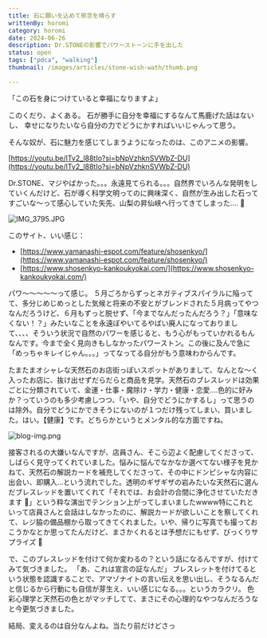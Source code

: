```yaml
---
title: 石に願いを込めて邪念を晴らす
writtenBy: horomi
category: horomi
date: 2024-06-26
description: Dr.STONEの影響でパワーストーンに手を出した
status: open
tags: ["pdca", "walking"]
thumbnail: /images/articles/stone-wish-wath/thumb.png

---
```


「この石を身につけていると幸福になりますよ」

このくだり、よくある。
石が勝手に自分を幸福にするなんて馬鹿げた話はないし、
幸せになりたいなら自分の力でどうにかすればいいじゃんって思う。

そんな奴が、石に魅力を感じてしまうようになったのは、このアニメの影響。

[https://youtu.be/lTv2_l88tIo?si=bNpVzhknSVWbZ-DU](https://youtu.be/lTv2_l88tIo?si=bNpVzhknSVWbZ-DU)

Dr.STONE、マジやばかった。。。永遠見てられる。。。自然界でいろんな発明をしていくんだけど、石が導く科学文明ってのに興味深く、自然が生み出した石ってすごいな〜って感心していた矢先、山梨の昇仙峡へ行ってきてしまった…. 🤣

![IMG_3795.JPG](/images/articles/stone-wish-wath/IMG_3795.jpg)

このサイト、いい感じ：

- [https://www.yamanashi-espot.com/feature/shosenkyo/](https://www.yamanashi-espot.com/feature/shosenkyo/)
- [https://www.shosenkyo-kankoukyokai.com/](https://www.shosenkyo-kankoukyokai.com/)

パワ〜〜〜〜〜って感じ。
５月ごろからずっとネガティブスパイラルに陥ってて、多分じめじめっとした気候と将来の不安とがブレンドされた５月病ってやつなんだろうけど、６月もずっと脱せず、「今までなんだったんだろう？」「意味なくない！？」みたいなことを永遠ぼやいてるやばい廃人になっておりまして、、、、そういう状況で自然のパワーを感じると、もう心がもっていかれるもんなんです。今まで全く見向きもしなかったパワーストン。この後に及んで急に「めっちゃキレイじゃん。。。」ってなってる自分がもう意味わからんです。

たまたまオシャレな天然石のお店街っぽいスポットがありまして、なんとな〜く入ったお店に、抜け出せずだらだらと商品を見学。天然石のブレスレッドは効果ごとに分類されていて、金運・仕事・魔除け・学力・健康・恋愛….色的に好みか？っていうのも多少考慮しつつ、「いや、自分でどうにかするし」って思うのは除外。自分でどうにかできそうにないのが１つだけ残ってしまい、買いました。はい。【健康】です。どちらかというとメンタル的な方面ですね。

![blog-img.png](/images/articles/stone-wish-wath/blog-img.png)

接客されるの大嫌いなんですが、店員さん、そこら辺よく配慮してくださって、しばらく見守ってくれていました。悩みに悩んでなかなか選べてない様子を見かねて、天然石の解説カードを補充してくださって、その中にドンピシャな内容に出会い、即購入…という流れでした。透明のギザギザの岩みたいな天然石に選んだブレスレッドを置いてくれて「それでは、お会計の合間に浄化させていただきます 🔮」という粋な演出でテンション上がってしまいましたwwww特にこれといって店員さんと会話はしなかったのに、解説カードが欲しいことを察してくれて、レジ脇の備品棚から取ってきてくれました。いや、帰りに写真でも撮っておこうかなとか思ってたんだけど、まさかくれるとは予想だにもせず、びっくりサプライズ 💐

で、このブレスレッドを付けて何か変わるの？という話になるんですが、付けてみて気づきました。
「あ、これは宣言の証なんだ」
ブレスレットを付けてるという状態を認識することで、アマゾナイトの言い伝えを思い出し、そうなるんだと信じるから行動にも自信が芽生え、いい感じになる。。。というカラクリ。
色彩心理学と天然石の色とがマッチしてて、まさにその心理的なやつなんだろうなと今更気づきました。

結局、変えるのは自分なんよね。当たり前だけどさっ
